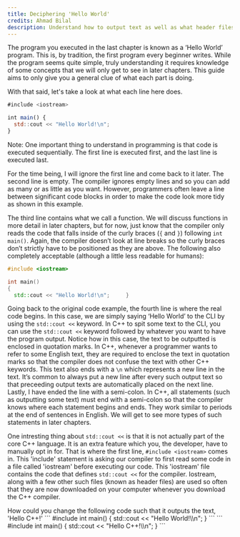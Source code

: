 ```yaml
---
title: Deciphering 'Hello World'
credits: Ahmad Bilal
description: Understand how to output text as well as what header files are
---
```


The program you executed in the last chapter is known as a ‘Hello World’ program. This is, by tradition, the first program every beginner writes. While the program seems quite simple, truly understanding it requires knowledge of some concepts that we will only get to see in later chapters. This guide aims to only give you a general clue of what each part is doing. 

With that said, let's take a look at what each line here does.

```jsx
#include <iostream>

int main() {
  std::cout << "Hello World!\n";
}
```
Note: One important thing to understand in programming is that code is executed sequentially. The first line is executed first, and the last line is executed last. 

For the time being, I will ignore the first line and come back to it later. The second line is empty. The compiler ignores empty lines and so you can add as many or as little as you want. However, programmers often leave a line between significant code blocks in order to make the code look more tidy as shown in this example.

The third line contains what we call a function. We will discuss functions in more detail in later chapters, but for now, just know that the compiler only reads the code that falls inside of the curly braces (`{` and `}`) following `int main()`. Again, the compiler doesn’t look at line breaks so the curly braces don’t strictly have to be positioned as they are above. The following also completely acceptable (although a little less readable for humans):

```cpp
#include <iostream>

int main()
{
  std::cout << "Hello World!\n";     }
```


Going back to the original code example, the fourth line is where the real code begins. In this case, we are simply saying ‘Hello World’ to the CLI by using the `std::cout <<` keyword. In C++ to spit some text to the CLI, you can use the `std::cout <<` keyword followed by whatever you want to have the program output. Notice how in this case, the text to be outputted is enclosed in quotation marks. In C++, whenever a programmer wants to refer to some English text, they are required to enclose the text in quotation marks so that the compiler does not confuse the text with other C++ keywords. This text also ends with a `\n` which represents a new line in the text. It’s common to always put a new line after every such output text so that preceeding output texts are automatically placed on the next line. Lastly, I have ended the line with a semi-colon. In C++, all statements (such as outputting some text) must end with a semi-colon so that the compiler knows where each statement begins and ends. They work similar to periods at the end of sentences in English. We will get to see more types of such statements in later chapters.

One intresting thing about `std::cout <<` is that it is not actually part of the core C++ language. It is an extra feature which you, the developer, have to manually opt in for. That is where the first line, `#include <iostream>` comes in. This 'include' statement is asking our compiler to first read some code in a file called 'iostream' before executing our code. This 'iostream' file contains the code that defines `std::cout <<` for the compiler. Iostream, along with a few other such files (known as header files) are used so often that they are now downloaded on your computer whenever you download the C++ compiler.

<Exercise number='1'>

<ExerciseQuestion>
How could you change the following code such that it outputs the text, 'Hello C++!'
```
#include <iostream>
int main()
{
    std::cout << "Hello World!\\n";
}
```

</ExerciseQuestion>

<ExerciseAnswer>
```
#include <iostream>
int main()
{
  std::cout << "Hello C++!\\n";
}
```

</ExerciseAnswer>
</Exercise>

